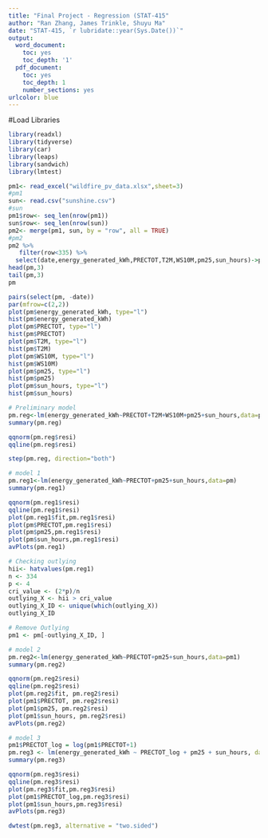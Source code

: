 ---
title: "Final Project - Regression (STAT-415"
author: "Ran Zhang, James Trinkle, Shuyu Ma"
date: "STAT-415, `r lubridate::year(Sys.Date())`"
output:
  word_document:
    toc: yes
    toc_depth: '1'
  pdf_document:
    toc: yes
    toc_depth: 1
    number_sections: yes
urlcolor: blue
---
#Load Libraries
```{r setup, include=FALSE}
library(readxl)
library(tidyverse)
library(car)
library(leaps)
library(sandwich)
library(lmtest)
```

```{r}
pm1<- read_excel("wildfire_pv_data.xlsx",sheet=3) 
#pm1
sun<- read.csv("sunshine.csv") 
#sun
pm1$row<- seq_len(nrow(pm1))
sun$row<- seq_len(nrow(sun))
pm2<- merge(pm1, sun, by = "row", all = TRUE)
#pm2
pm2 %>% 
   filter(row<335) %>% 
  select(date,energy_generated_kWh,PRECTOT,T2M,WS10M,pm25,sun_hours)->pm
head(pm,3)
tail(pm,3)
pm
```

```{r}
pairs(select(pm, -date))
par(mfrow=c(2,2))
plot(pm$energy_generated_kWh, type="l")
hist(pm$energy_generated_kWh)
plot(pm$PRECTOT, type="l")
hist(pm$PRECTOT)
plot(pm$T2M, type="l")
hist(pm$T2M)
plot(pm$WS10M, type="l")
hist(pm$WS10M)
plot(pm$pm25, type="l")
hist(pm$pm25)
plot(pm$sun_hours, type="l")
hist(pm$sun_hours)
```


```{r}
# Preliminary model
pm.reg<-lm(energy_generated_kWh~PRECTOT+T2M+WS10M+pm25+sun_hours,data=pm)
summary(pm.reg)
```

```{r}
qqnorm(pm.reg$resi)
qqline(pm.reg$resi)
```

```{r}
step(pm.reg, direction="both")
```

```{r}
# model 1
pm.reg1<-lm(energy_generated_kWh~PRECTOT+pm25+sun_hours,data=pm)
summary(pm.reg1)
```

```{r}
qqnorm(pm.reg1$resi)
qqline(pm.reg1$resi)
plot(pm.reg1$fit,pm.reg1$resi)
plot(pm$PRECTOT,pm.reg1$resi)
plot(pm$pm25,pm.reg1$resi)
plot(pm$sun_hours,pm.reg1$resi)
avPlots(pm.reg1)
```

```{r}
# Checking outlying
hii<- hatvalues(pm.reg1)
n <- 334 
p <- 4 
cri_value <- (2*p)/n 
outlying_X <- hii > cri_value 
outlying_X_ID <- unique(which(outlying_X))
outlying_X_ID
```

```{r}
# Remove Outlying
pm1 <- pm[-outlying_X_ID, ]
```

```{r}
# model 2
pm.reg2<-lm(energy_generated_kWh~PRECTOT+pm25+sun_hours,data=pm1)
summary(pm.reg2)
```

```{r}
qqnorm(pm.reg2$resi)
qqline(pm.reg2$resi)
plot(pm.reg2$fit, pm.reg2$resi)
plot(pm1$PRECTOT, pm.reg2$resi)
plot(pm1$pm25, pm.reg2$resi)
plot(pm1$sun_hours, pm.reg2$resi)
avPlots(pm.reg2)
```


```{r}
# model 3
pm1$PRECTOT_log = log(pm1$PRECTOT+1)
pm.reg3 <- lm(energy_generated_kWh ~ PRECTOT_log + pm25 + sun_hours, data = pm1)
summary(pm.reg3)
```

```{r}
qqnorm(pm.reg3$resi)
qqline(pm.reg3$resi)
plot(pm.reg3$fit,pm.reg3$resi)
plot(pm1$PRECTOT_log,pm.reg3$resi)
plot(pm1$sun_hours,pm.reg3$resi)
avPlots(pm.reg3)
```

```{r}
dwtest(pm.reg3, alternative = "two.sided")
```

